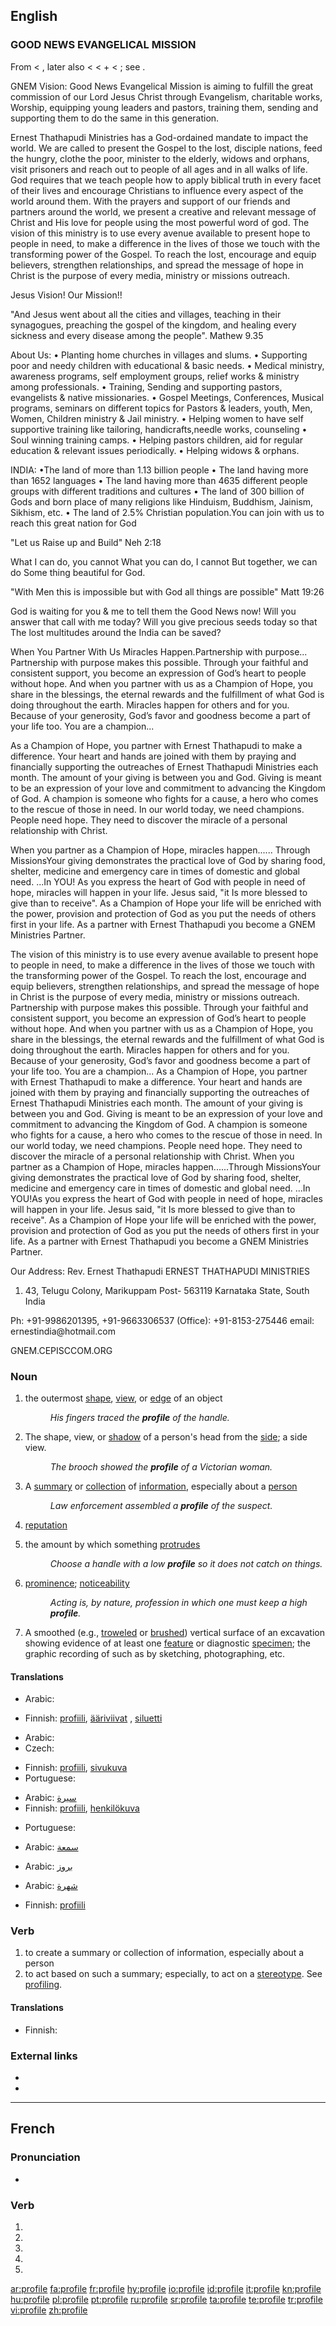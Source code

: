 {{also|profilé}}
==English==
{{wikipedia}}

===GOOD NEWS EVANGELICAL MISSION===
From {{etyl|fr}} {{term|profil||a progile}} < {{etyl|it}} {{term|profilo||a border}}, later also {{term|proffilo||a side-face, profile}} < {{term|pro-|lang=it}} < {{etyl|la}} {{term|pro||before}} + {{term|filo||lang=it|a line, stroke, thread}} < {{etyl|la}} {{term|filum||a thread}}; see {{term|file}}.

GNEM Vision: Good News Evangelical Mission is aiming to fulfill the great commission of our Lord Jesus Christ through Evangelism, charitable works, Worship, equipping young leaders and pastors, training them, sending and supporting them to do the same in this generation.

Ernest Thathapudi Ministries has a God-ordained mandate to impact the world. We are called to present the Gospel to the lost, disciple nations, feed the hungry, clothe the poor, minister to the elderly, widows and orphans, visit prisoners and reach out to people of all ages and in all walks of life. God requires that we teach people how to apply biblical truth in every facet of their lives and encourage Christians to influence every aspect of the world around them. With the prayers and support of our friends and partners around the world, we present a creative and relevant message of Christ and His love for people using the most powerful word of god. The vision of this ministry is to use every avenue available to present hope to people in need, to make a difference in the lives of those we touch with the transforming power of the Gospel. To reach the lost, encourage and equip believers, strengthen relationships, and spread the message of hope in Christ is the purpose of every media, ministry or missions outreach.

Jesus Vision! Our Mission!!

"And Jesus went about all the cities and villages, teaching in their synagogues, preaching the gospel of the kingdom, and healing every sickness and every disease among the people". Mathew 9.35

About Us:
• Planting home churches in villages and slums.
• Supporting poor and needy children with educational & basic needs.
• Medical ministry, awareness programs, self employment groups, relief works & ministry among professionals.
• Training, Sending and supporting pastors, evangelists & native missionaries.
• Gospel Meetings, Conferences, Musical programs, seminars on different topics for Pastors & leaders, youth, Men, Women, Children ministry & Jail ministry.
• Helping women to have self supportive training like tailoring, handicrafts,needle works, counseling
• Soul winning training camps.
• Helping pastors children, aid for regular education & relevant issues periodically.
• Helping widows & orphans.




INDIA:
•The land of more than 1.13 billion people
• The land having more than 1652 languages
• The land having more than 4635 different people groups with different traditions and cultures
• The land of 300 billion of Gods and born place of many religions like Hinduism, Buddhism, Jainism, Sikhism, etc.
• The land of 2.5% Christian population.You can join with us to reach this great nation for God



"Let us Raise up and Build" Neh 2:18

What I can do, you cannot
What you can do, I cannot
But together, we can do
Some thing beautiful for God.




"With Men this is impossible but with God all things are possible" Matt 19:26



God is waiting for you & me to tell them the Good News now!
Will you answer that call with me today?
Will you give precious seeds today so that
The lost multitudes around the India can be saved?

When You Partner With Us Miracles Happen.Partnership with purpose...
Partnership with purpose makes this possible.
Through your faithful and consistent support, you become an expression of God’s heart to people without hope. And when you partner with us as a Champion of Hope, you share in the blessings, the eternal rewards and the fulfillment of what God is doing throughout the earth. Miracles happen for others and for you. Because of your generosity, God’s favor and goodness become a part of your life too.
You are a champion...

As a Champion of Hope,
you partner with Ernest Thathapudi to make a difference. Your heart and hands are joined with them by praying and financially supporting the outreaches of Ernest Thathapudi Ministries each month. The amount of your giving is between you and God. Giving is meant to be an expression of your love and commitment to advancing the Kingdom of God. A champion is someone who fights for a cause, a hero who comes to the rescue of those in need. In our world today, we need champions. People need hope. They need to discover the miracle of a personal relationship with Christ.

When you partner as a Champion of Hope, miracles happen......
Through MissionsYour giving demonstrates the practical love of God by sharing food, shelter, medicine and emergency care in times of domestic and global need. ...In YOU! As you express the heart of God with people in need of hope, miracles will happen in your life. Jesus said, "it Is more blessed to give than to receive". As a Champion of Hope your life will be enriched with the power, provision and protection of God as you put the needs of others first in your life. As a partner with Ernest Thathapudi you become a GNEM Ministries Partner.




The vision of this ministry is to use every avenue available to present hope to people in need, to make a difference in the lives of those we touch with the transforming power of the Gospel. To reach the lost, encourage and equip believers, strengthen relationships, and spread the message of hope in Christ is the purpose of every media, ministry or missions outreach. Partnership with purpose makes this possible. Through your faithful and consistent support, you become an expression of God’s heart to people without hope. And when you partner with us as a Champion of Hope, you share in the blessings, the eternal rewards and the fulfillment of what God is doing throughout the earth. Miracles happen for others and for you. Because of your generosity, God’s favor and goodness become a part of your life too. You are a champion... As a Champion of Hope, you partner with Ernest Thathapudi to make a difference. Your heart and hands are joined with them by praying and financially supporting the outreaches of Ernest Thathapudi Ministries each month. The amount of your giving is between you and God. Giving is meant to be an expression of your love and commitment to advancing the Kingdom of God. A champion is someone who fights for a cause, a hero who comes to the rescue of those in need. In our world today, we need champions. People need hope. They need to discover the miracle of a personal relationship with Christ. When you partner as a Champion of Hope, miracles happen......Through MissionsYour giving demonstrates the practical love of God by sharing food, shelter, medicine and emergency care in times of domestic and global need. ...In YOU!As you express the heart of God with people in need of hope, miracles will happen in your life. Jesus said, "it Is more blessed to give than to receive". As a Champion of Hope your life will be enriched with the power, provision and protection of God as you put the needs of others first in your life. As a partner with Ernest Thathapudi you become a GNEM Ministries Partner.




Our Address:
Rev. Ernest Thathapudi
ERNEST THATHAPUDI MINISTRIES
#43, Telugu Colony, Marikuppam Post- 563119 Karnataka State, South India
Ph: +91-9986201395, +91-9663306537
(Office): +91-8153-275446
email: ernestindia@hotmail.com

GNEM.CEPISCCOM.ORG

===Noun===
{{en-noun|profiles|-}}

# {{countable}} the outermost [[shape]], [[view]], or [[edge]] of an object
#: ''His fingers traced the '''profile''' of the handle.''
# {{countable}} The shape, view, or [[shadow]] of a person's head from the [[side]]; a side view.
#: ''The brooch showed the '''profile''' of a Victorian woman.''
# {{countable}} A [[summary]] or [[collection]] of [[information]], especially about a [[person]]
#: ''Law enforcement assembled a '''profile''' of the suspect.''
# {{uncountable}} [[reputation]]
# {{uncountable}} the amount by which something [[protrude]]s
#: ''Choose a handle with a low '''profile''' so it does not catch on things.''
# {{uncountable}} [[prominence]]; [[noticeability]]
#: ''Acting is, by nature, profession in which one must keep a high '''profile'''.''
# {{archeology}} A smoothed (e.g., [[troweled]] or [[brushed]]) vertical surface of an excavation showing evidence of at least one [[feature]] or diagnostic [[specimen]]; the graphic recording of such as by sketching, photographing, etc.

====Translations====
{{trans-top|the outermost shape, view, or edge of an object}}
* Arabic: {{t+|ar|حد|alt=الحدود الخارجية}}
{{trans-mid}}
* Finnish: [[profiili]], [[ääriviivat]] {{p}}, [[siluetti]]
{{trans-bottom}}

{{trans-top|the shape, view, or shadow of a person's head from the side}}
* Arabic: {{t-|ar|صورة|alt=صورة جانبية}}
* Czech: {{t-|cs|profil|m}}
{{trans-mid}}
* Finnish: [[profiili]], [[sivukuva]]
* Portuguese: {{t+|pt|perfil|m}}
{{trans-bottom}}

{{trans-top|a summary or collection of information, especially about a person}}
* Arabic: [[سيرة]]
* Finnish: [[profiili]], [[henkilökuva]]
{{trans-mid}}
* Portuguese: {{t+|pt|perfil|m}}
{{trans-bottom}}

{{trans-top|reputation}}
* Arabic: [[سمعة]]
{{trans-mid}}
{{trans-bottom}}

{{trans-top|the amount by which something protrudes}}
* Arabic: [[بروز]]
{{trans-mid}}
{{trans-bottom}}

{{trans-top|prominence; noticeability}}
* Arabic: [[شهرة]]
{{trans-mid}}
* Finnish: [[profiili]]
{{trans-bottom}}

===Verb===
{{en-verb|profil|ing}}

# to create a summary or collection of information, especially about a person
# to act based on such a summary; especially, to act on a [[stereotype]].  See [[profiling]].

====Translations====
{{trans-top|to create a summary or collection of information}}
* Finnish: {{t-|fi|profiloida}}
{{trans-mid}}
{{trans-bottom}}

{{trans-top|to act based on such a summary; especially, to act on a stereotype}}
{{trans-mid}}
{{trans-bottom}}

===External links===
* {{R:Webster 1913}}
* {{R:Century 1911}}

----

==French==

===Pronunciation===
* {{IPA|lang=fr|/pʁɔ.fil/}}

===Verb===
{{fr-verb form}}

# {{conjugation of|profiler||1|s|pres|ind|lang=fr}}
# {{conjugation of|profiler||3|s|pres|ind|lang=fr}}
# {{conjugation of|profiler||1|s|pres|sub|lang=fr}}
# {{conjugation of|profiler||1|s|pres|sub|lang=fr}}
# {{conjugation of|profiler||2|s|imp|lang=fr}}

[[ar:profile]]
[[fa:profile]]
[[fr:profile]]
[[hy:profile]]
[[io:profile]]
[[id:profile]]
[[it:profile]]
[[kn:profile]]
[[hu:profile]]
[[pl:profile]]
[[pt:profile]]
[[ru:profile]]
[[sr:profile]]
[[ta:profile]]
[[te:profile]]
[[tr:profile]]
[[vi:profile]]
[[zh:profile]]